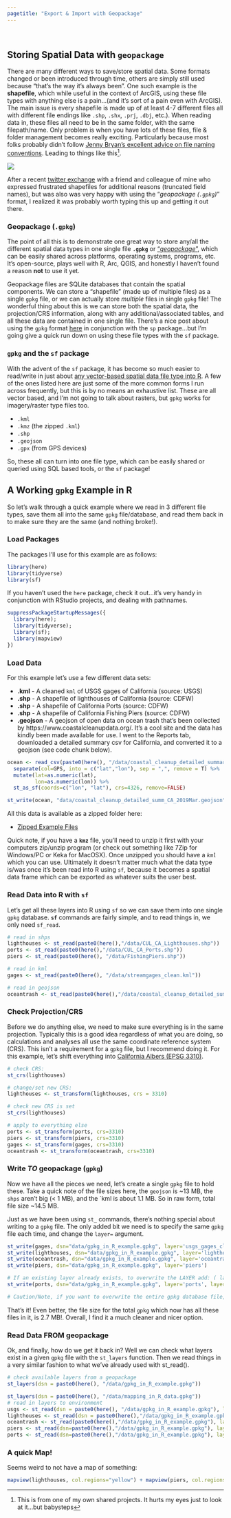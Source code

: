```yaml
---
pagetitle: "Export & Import with Geopackage"
---
```


<br>

## Storing Spatial Data with `geopackage`

There are many different ways to save/store spatial data. Some formats changed or been introduced through time, others are simply still used because "that's the way it's always been". One such example is the **shapefile**, which while useful in the context of ArcGIS, using these file types with anything else is a pain...(and it's sort of a pain even with ArcGIS). The main issue is every shapefile is made up of at least 4-7 different files all with different file endings like `.shp`, `.shx`, `.prj`, `.dbj`, etc.). When reading data in, these files all need to be in the same folder, with the same filepath/name. Only problem is when you have lots of these files, file & folder management becomes really exciting. Particularly because most folks probably didn't follow [Jenny Bryan's excellent advice on file naming conventions](https://speakerdeck.com/jennybc/how-to-name-files). Leading to things like this^[This is from one of my own shared projects. It hurts my eyes just to look at it...but babysteps].

![](../img/terrible_gis_shapefiles.png)

After a recent [twitter exchange](https://twitter.com/_mikoontz/status/1110203545658093568) with a friend and colleague of mine who expressed frustrated shapefiles for additional reasons (truncated field names), but was also was very happy with using the "*geopackage (`.gpkg`)*" format, I realized it was probably worth typing this up and getting it out there. 

### Geopackage (`.gpkg`)

The point of all this is to demonstrate one great way to store any/all the different spatial data types in one single file **`.gpkg`** or ["*geopackage*"](https://www.geopackage.org/), which can be easily shared across platforms, operating systems, programs, etc. It's open-source, plays well with R, Arc, QGIS, and honestly I haven't found a reason **not** to use it yet. 

Geopackage files are SQLite databases that contain the spatial components. We can store a "shapefile" (made up of multiple files) as a single `gpkg` file, or we can actually store *multiple* files in single `gpkg` file! The wonderful thing about this is we can store both the spatial data, the projection/CRS information, along with any additional/associated tables, and all these data are contained in one single file. There's a nice post about using the `gpkg` format [here](https://jsta.rbind.io/blog/2016-07-14-geopackage-r/) in conjunction with the `sp` package...but I'm going give a quick run down on using these file types with the `sf` package. 

### `gpkg` and the `sf` package

With the advent of the `sf` package, it has become so much easier to read/write in just about [any vector-based spatial data file type into R](https://cran.r-project.org/web/packages/sf/vignettes/sf2.html). A few of the ones listed here are just some of the more common forms I run across frequently, but this is by no means an exhaustive list. These are all vector based, and I'm not going to talk about rasters, but `gpkg` works for imagery/raster type files too.

 - `.kml`
 - `.kmz` (the zipped `.kml`)
 - `.shp`
 - `.geojson`
 - `.gpx` (from GPS devices)

So, these all can turn into one file type, which can be easily shared or queried using SQL based tools, or the `sf` package! 

## A Working `gpkg` Example in R

So let's walk through a quick example where we read in 3 different file types, save them all into the same `gpkg` file/database, and read them back in to make sure they are the same (and nothing broke!).

### Load Packages

The packages I'll use for this example are as follows:

```r

library(here)
library(tidyverse)
library(sf)

```

If you haven't used the `here` package, check it out...it's very handy in conjunction with RStudio projects, and dealing with pathnames.

```r

suppressPackageStartupMessages({
  library(here);
  library(tidyverse);
  library(sf);
  library(mapview)
})

```

### Load Data

For this example let's use a few different data sets:

 - **.kml** - A cleaned `kml` of USGS gages of California (source: USGS)
 - **.shp** - A shapefile of lighthouses of California (source: CDFW)
 - **.shp** - A shapefile of California Ports (source: CDFW)
 - **.shp** - A shapefile of California Fishing Piers (source: CDFW)
 - **.geojson** - A geojson of open data on ocean trash that's been collected by https://www.coastalcleanupdata.org/. It's a cool site and the data has kindly been made available for use. I went to the Reports tab, downloaded a detailed summary csv for California, and converted it to a geojson (see code chunk below).

```r

ocean <- read_csv(paste0(here(), "/data/coastal_cleanup_detailed_summary-CA-USA_2019March.csv")) %>% 
  separate(col=GPS, into = c("lat","lon"), sep = ",", remove = T) %>% 
  mutate(lat=as.numeric(lat), 
         lon=as.numeric(lon)) %>% 
  st_as_sf(coords=c("lon", "lat"), crs=4326, remove=FALSE)

st_write(ocean, "data/coastal_cleanup_detailed_summ_CA_2019Mar.geojson")

```

All this data is available as a zipped folder here:

 - [Zipped Example Files]()

Quick note, if you have a **`kmz`** file, you'll need to unzip it first with your computers zip/unzip program (or check out something like 7Zip for Windows/PC or Keka for MacOSX). Once unzipped you should have a *`kml`* which you can use. Ultimately it doesn't matter much what the data type is/was once it's been read into R using `sf`, because it becomes a spatial data frame which can be exported as whatever suits the user best. 

### Read Data into R with `sf`

Let's get all these layers into R using `sf` so we can save them into one single `gpkg` database. **`sf`** commands are fairly simple, and to read things in, we only need `sf_read`.

```r

# read in shps
lighthouses <- st_read(paste0(here(),"/data/CUL_CA_Lighthouses.shp"))
ports <- st_read(paste0(here(),"/data/CUL_CA_Ports.shp"))
piers <- st_read(paste0(here(), "/data/FishingPiers.shp"))

# read in kml
gages <- st_read(paste0(here(), "/data/streamgages_clean.kml"))

# read in geojson
oceantrash <- st_read(paste0(here(),"/data/coastal_cleanup_detailed_summ_CA_2019Mar.geojson"))

```





### Check Projection/CRS

Before we do anything else, we need to make sure everything is in the same projection. Typically this is a good idea regardless of what you are doing, so calculations and analyses all use the same coordinate reference system (CRS). This isn't a requirement for a `gpkg` file, but I recommend doing it. For this example, let's shift everything into [California Albers (EPSG 3310)](https://epsg.io/3310).

```r

# check CRS:
st_crs(lighthouses)

# change/set new CRS:
lighthouses <- st_transform(lighthouses, crs = 3310)

# check new CRS is set
st_crs(lighthouses)

# apply to everything else
ports <- st_transform(ports, crs=3310)
piers <- st_transform(piers, crs=3310)
gages <- st_transform(gages, crs=3310)
oceantrash <- st_transform(oceantrash, crs=3310)

```

### Write *TO* geopackage (`gpkg`)

Now we have all the pieces we need, let's create a single `gpkg` file to hold these. Take a quick note of the file sizes here, the `geojson` is ~13 MB, the `shps` aren't big (< 1 MB), and the `kml is about 1.1 MB. So in raw form, total file size ~14.5 MB. 

Just as we have been using `st_` commands, there's nothing special about writing to a `gpkg` file. The only added bit we need is to specify the same `gpkg` file each time, and change the `layer=` argument.

```r

st_write(gages, dsn="data/gpkg_in_R_example.gpkg", layer='usgs_gages_clean')
st_write(lighthouses, dsn="data/gpkg_in_R_example.gpkg", layer='lighthouses')
st_write(oceantrash, dsn="data/gpkg_in_R_example.gpkg", layer='oceantrash')
st_write(piers, dsn="data/gpkg_in_R_example.gpkg", layer='piers')

# If an existing layer already exists, to overwrite the LAYER add: ( layer_options = "OVERWRITE=YES" )
st_write(ports, dsn="data/gpkg_in_R_example.gpkg", layer='ports', layer_options = "OVERWRITE=YES" )

# Caution/Note, if you want to overwrite the entire gpkg database file, use "delete_dsn = TRUE". This replaces the file and everything that may have been in it!

```

That's it! Even better, the file size for the total `gpkg` which now has all these files in it, is 2.7 MB!. Overall, I find it a much cleaner and nicer option.

### Read Data FROM geopackage

Ok, and finally, how do we get it back in? Well we can check what layers exist in a given `gpkg` file with the `st_layers` function. Then we read things in a very similar fashion to what we've already used with st_read().

```r

# check available layers from a geopackage
st_layers(dsn = paste0(here(), "/data/gpkg_in_R_example.gpkg"))

st_layers(dsn = paste0(here(), "/data/mapping_in_R_data.gpkg"))
# read in layers to environment
usgs <- st_read(dsn = paste0(here(), "/data/gpkg_in_R_example.gpkg"), layer='usgs_gages_clean')
lighthouses <- st_read(dsn = paste0(here(),"/data/gpkg_in_R_example.gpkg"), layer='lighthouses')
oceantrash <- st_read(paste0(here(),"/data/gpkg_in_R_example.gpkg"), layer='oceantrash')
piers <- st_read(dsn=paste0(here(),"/data/gpkg_in_R_example.gpkg"), layer='piers')
ports <- st_read(dsn=paste0(here(),"/data/gpkg_in_R_example.gpkg"), layer='ports')

```


### A quick Map!

Seems weird to not have a map of something:

```r

mapview(lighthouses, col.regions="yellow") + mapview(piers, col.regions="gray10")

```

